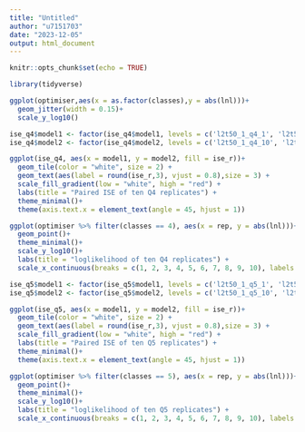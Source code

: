 ```yaml
---
title: "Untitled"
author: "u7151703"
date: "2023-12-05"
output: html_document
---
```


```r
knitr::opts_chunk$set(echo = TRUE)
```


```r
library(tidyverse)
```


```r
ggplot(optimiser,aes(x = as.factor(classes),y = abs(lnl)))+
  geom_jitter(width = 0.15)+
  scale_y_log10()
```

```r
ise_q4$model1 <- factor(ise_q4$model1, levels = c('l2t50_1_q4_1', 'l2t50_1_q4_2', 'l2t50_1_q4_3', 'l2t50_1_q4_4', 'l2t50_1_q4_5', 'l2t50_1_q4_6', 'l2t50_1_q4_7', 'l2t50_1_q4_8', 'l2t50_1_q4_9', 'l2t50_1_q4_10'))
ise_q4$model2 <- factor(ise_q4$model2, levels = c('l2t50_1_q4_10', 'l2t50_1_q4_9', 'l2t50_1_q4_8', 'l2t50_1_q4_7', 'l2t50_1_q4_6', 'l2t50_1_q4_5', 'l2t50_1_q4_4', 'l2t50_1_q4_3', 'l2t50_1_q4_2', 'l2t50_1_q4_1'))

ggplot(ise_q4, aes(x = model1, y = model2, fill = ise_r))+
  geom_tile(color = "white", size = 2) +
  geom_text(aes(label = round(ise_r,3), vjust = 0.8),size = 3) + 
  scale_fill_gradient(low = "white", high = "red") +
  labs(title = "Paired ISE of ten Q4 replicates") +
  theme_minimal()+
  theme(axis.text.x = element_text(angle = 45, hjust = 1))
```

```r
ggplot(optimiser %>% filter(classes == 4), aes(x = rep, y = abs(lnl)))+
  geom_point()+
  theme_minimal()+
  scale_y_log10()+
  labs(title = "loglikelihood of ten Q4 replicates") +
  scale_x_continuous(breaks = c(1, 2, 3, 4, 5, 6, 7, 8, 9, 10), labels = c(1, 2, 3, 4, 5, 6, 7, 8, 9, 10))
```

```r
ise_q5$model1 <- factor(ise_q5$model1, levels = c('l2t50_1_q5_1', 'l2t50_1_q5_2', 'l2t50_1_q5_3', 'l2t50_1_q5_4', 'l2t50_1_q5_5', 'l2t50_1_q5_6', 'l2t50_1_q5_7', 'l2t50_1_q5_8', 'l2t50_1_q5_9', 'l2t50_1_q5_10'))
ise_q5$model2 <- factor(ise_q5$model2, levels = c('l2t50_1_q5_10', 'l2t50_1_q5_9', 'l2t50_1_q5_8', 'l2t50_1_q5_7', 'l2t50_1_q5_6', 'l2t50_1_q5_5', 'l2t50_1_q5_4', 'l2t50_1_q5_3', 'l2t50_1_q5_2', 'l2t50_1_q5_1'))

ggplot(ise_q5, aes(x = model1, y = model2, fill = ise_r))+
  geom_tile(color = "white", size = 2) +
  geom_text(aes(label = round(ise_r,3), vjust = 0.8),size = 3) + 
  scale_fill_gradient(low = "white", high = "red") +
  labs(title = "Paired ISE of ten Q5 replicates") +
  theme_minimal()+
  theme(axis.text.x = element_text(angle = 45, hjust = 1))
```

```r
ggplot(optimiser %>% filter(classes == 5), aes(x = rep, y = abs(lnl)))+
  geom_point()+
  theme_minimal()+
  scale_y_log10()+
  labs(title = "loglikelihood of ten Q5 replicates") +
  scale_x_continuous(breaks = c(1, 2, 3, 4, 5, 6, 7, 8, 9, 10), labels = c(1, 2, 3, 4, 5, 6, 7, 8, 9, 10))
```

